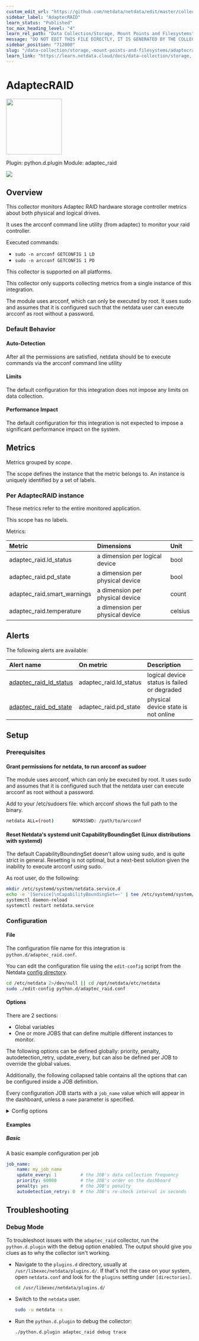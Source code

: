 ```yaml
---
custom_edit_url: "https://github.com/netdata/netdata/edit/master/collectors/python.d.plugin/adaptec_raid/metadata.yaml"
sidebar_label: "AdaptecRAID"
learn_status: "Published"
toc_max_heading_level: "4"
learn_rel_path: "Data Collection/Storage, Mount Points and Filesystems"
message: "DO NOT EDIT THIS FILE DIRECTLY, IT IS GENERATED BY THE COLLECTOR'S metadata.yaml FILE"
sidebar_position: "712000"
slug: "/data-collection/storage,-mount-points-and-filesystems/adaptecraid"
learn_link: "https://learn.netdata.cloud/docs/data-collection/storage,-mount-points-and-filesystems/adaptecraid"
---
```



# AdaptecRAID


<img src="https://netdata.cloud/img/adaptec.svg" width="150"/>


Plugin: python.d.plugin
Module: adaptec_raid

<img src="https://img.shields.io/badge/maintained%20by-Netdata-%2300ab44" />

## Overview

This collector monitors Adaptec RAID hardware storage controller metrics about both physical and logical drives.


It uses the arcconf command line utility (from adaptec) to monitor your raid controller.

Executed commands:
  - `sudo -n arcconf GETCONFIG 1 LD`
  - `sudo -n arcconf GETCONFIG 1 PD`


This collector is supported on all platforms.

This collector only supports collecting metrics from a single instance of this integration.

The module uses arcconf, which can only be executed by root. It uses sudo and assumes that it is configured such that the netdata user can execute arcconf as root without a password.

### Default Behavior

#### Auto-Detection

After all the permissions are satisfied, netdata should be to execute commands via the arcconf command line utility

#### Limits

The default configuration for this integration does not impose any limits on data collection.

#### Performance Impact

The default configuration for this integration is not expected to impose a significant performance impact on the system.


## Metrics

Metrics grouped by *scope*.

The scope defines the instance that the metric belongs to. An instance is uniquely identified by a set of labels.



### Per AdaptecRAID instance

These metrics refer to the entire monitored application.

This scope has no labels.

Metrics:

| Metric | Dimensions | Unit |
|:------|:----------|:----|
| adaptec_raid.ld_status | a dimension per logical device | bool |
| adaptec_raid.pd_state | a dimension per physical device | bool |
| adaptec_raid.smart_warnings | a dimension per physical device | count |
| adaptec_raid.temperature | a dimension per physical device | celsius |



## Alerts


The following alerts are available:

| Alert name  | On metric | Description |
|:------------|:----------|:------------|
| [ adaptec_raid_ld_status ](https://github.com/netdata/netdata/blob/master/health/health.d/adaptec_raid.conf) | adaptec_raid.ld_status | logical device status is failed or degraded |
| [ adaptec_raid_pd_state ](https://github.com/netdata/netdata/blob/master/health/health.d/adaptec_raid.conf) | adaptec_raid.pd_state | physical device state is not online |


## Setup

### Prerequisites

#### Grant permissions for netdata, to run arcconf as sudoer

The module uses arcconf, which can only be executed by root. It uses sudo and assumes that it is configured such that the netdata user can execute arcconf as root without a password.

Add to your /etc/sudoers file:
which arcconf shows the full path to the binary.

```bash
netdata ALL=(root)       NOPASSWD: /path/to/arcconf
```


#### Reset Netdata's systemd unit CapabilityBoundingSet (Linux distributions with systemd)

The default CapabilityBoundingSet doesn't allow using sudo, and is quite strict in general. Resetting is not optimal, but a next-best solution given the inability to execute arcconf using sudo.

As root user, do the following:

```bash
mkdir /etc/systemd/system/netdata.service.d
echo -e '[Service]\nCapabilityBoundingSet=~' | tee /etc/systemd/system/netdata.service.d/unset-capability-bounding-set.conf
systemctl daemon-reload
systemctl restart netdata.service
```



### Configuration

#### File

The configuration file name for this integration is `python.d/adaptec_raid.conf`.


You can edit the configuration file using the `edit-config` script from the
Netdata [config directory](/docs/configuring/configuration#the-netdata-config-directory).

```bash
cd /etc/netdata 2>/dev/null || cd /opt/netdata/etc/netdata
sudo ./edit-config python.d/adaptec_raid.conf
```
#### Options

There are 2 sections:

* Global variables
* One or more JOBS that can define multiple different instances to monitor.

The following options can be defined globally: priority, penalty, autodetection_retry, update_every, but can also be defined per JOB to override the global values.

Additionally, the following collapsed table contains all the options that can be configured inside a JOB definition.

Every configuration JOB starts with a `job_name` value which will appear in the dashboard, unless a `name` parameter is specified.


<details><summary>Config options</summary>

| Name | Description | Default | Required |
|:----|:-----------|:-------|:--------:|
| update_every | Sets the default data collection frequency. | 5 | False |
| priority | Controls the order of charts at the netdata dashboard. | 60000 | False |
| autodetection_retry | Sets the job re-check interval in seconds. | 0 | False |
| penalty | Indicates whether to apply penalty to update_every in case of failures. | yes | False |

</details>

#### Examples

##### Basic

A basic example configuration per job

```yaml
job_name:
    name: my_job_name           
    update_every: 1         # the JOB's data collection frequency
    priority: 60000         # the JOB's order on the dashboard
    penalty: yes            # the JOB's penalty
    autodetection_retry: 0  # the JOB's re-check interval in seconds

```


## Troubleshooting

### Debug Mode

To troubleshoot issues with the `adaptec_raid` collector, run the `python.d.plugin` with the debug option enabled. The output
should give you clues as to why the collector isn't working.

- Navigate to the `plugins.d` directory, usually at `/usr/libexec/netdata/plugins.d/`. If that's not the case on
  your system, open `netdata.conf` and look for the `plugins` setting under `[directories]`.

  ```bash
  cd /usr/libexec/netdata/plugins.d/
  ```

- Switch to the `netdata` user.

  ```bash
  sudo -u netdata -s
  ```

- Run the `python.d.plugin` to debug the collector:

  ```bash
  ./python.d.plugin adaptec_raid debug trace
  ```


